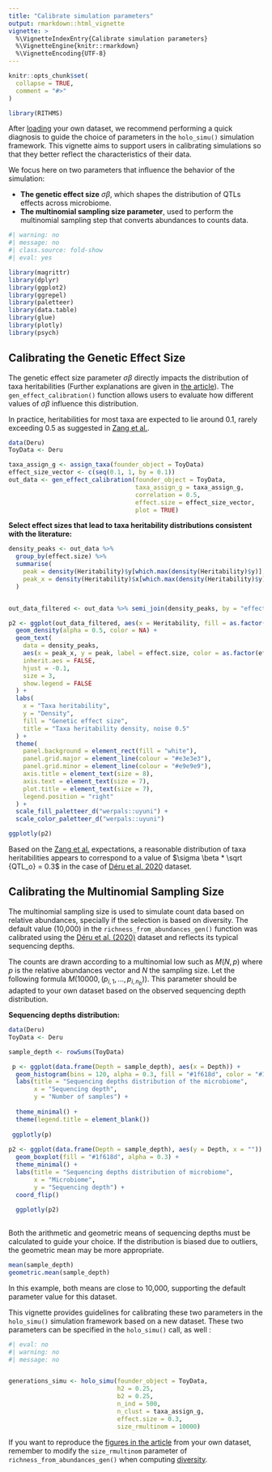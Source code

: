 ```yaml
---
title: "Calibrate simulation parameters"
output: rmarkdown::html_vignette
vignette: >
  %\VignetteIndexEntry{Calibrate simulation parameters}
  %\VignetteEngine{knitr::rmarkdown}
  %\VignetteEncoding{UTF-8}
---
```


```r
knitr::opts_chunk$set(
  collapse = TRUE,
  comment = "#>"
)
```

```r
library(RITHMS)
```

<!-- WARNING - This vignette is generated by {fusen} from dev/calibrate_params.Rmd: do not edit by hand -->


After [loading](https://solenepety.github.io/RITHMS/docs/articles/import-data.html) your own dataset, we recommend performing a quick diagnosis to guide the choice of parameters in the `holo_simu()` simulation framework. This vignette aims to support users in calibrating simulations so that they better reflect the characteristics of their data.

We focus here on two parameters that influence the behavior of the simulation:

- **The genetic effect size** $\sigma \beta$, which shapes the distribution of QTLs effects across microbiome. 
- **The multinomial sampling size parameter**, used to perform the multinomial sampling step that converts abundances to counts data. 

```r
#| warning: no
#| message: no
#| class.source: fold-show
#| eval: yes

library(magrittr)
library(dplyr)
library(ggplot2)
library(ggrepel)
library(paletteer)
library(data.table)
library(glue)
library(plotly)
library(psych)
```


## Calibrating the Genetic Effect Size

The genetic effect size parameter $\sigma \beta$ directly impacts the distribution of taxa heritabilities (Further explanations are given in [the article](https://arxiv.org/abs/2502.07366)). The `gen_effect_calibration()` function allows users to evaluate how different values of $\sigma \beta$ influence this distribution.

In practice, heritabilities for most taxa are expected to lie around 0.1, rarely exceeding 0.5 as suggested in [Zang et al.](https://pubmed.ncbi.nlm.nih.gov/36102532/).
```r
data(Deru)
ToyData <- Deru
```


```r
taxa_assign_g <- assign_taxa(founder_object = ToyData)
effect_size_vector <- c(seq(0.1, 1, by = 0.1))
out_data <- gen_effect_calibration(founder_object = ToyData,
                                   taxa_assign_g = taxa_assign_g,
                                   correlation = 0.5,
                                   effect.size = effect_size_vector,
                                   plot = TRUE)
```


**Select effect sizes that lead to taxa heritability distributions consistent with the literature:**
```r
density_peaks <- out_data %>%
  group_by(effect.size) %>%
  summarise(
    peak = density(Heritability)$y[which.max(density(Heritability)$y)],
    peak_x = density(Heritability)$x[which.max(density(Heritability)$y)]
  )


out_data_filtered <- out_data %>% semi_join(density_peaks, by = "effect.size")

p2 <- ggplot(out_data_filtered, aes(x = Heritability, fill = as.factor(effect.size))) +
  geom_density(alpha = 0.5, color = NA) +
  geom_text(
    data = density_peaks,
    aes(x = peak_x, y = peak, label = effect.size, color = as.factor(effect.size)),
    inherit.aes = FALSE,
    hjust = -0.1,
    size = 3,
    show.legend = FALSE
  ) +
  labs(
    x = "Taxa heritability",
    y = "Density",
    fill = "Genetic effect size",
    title = "Taxa heritability density, noise 0.5"
  ) +
  theme(
    panel.background = element_rect(fill = "white"),
    panel.grid.major = element_line(colour = "#e3e3e3"),
    panel.grid.minor = element_line(colour = "#e9e9e9"),
    axis.title = element_text(size = 8),
    axis.text = element_text(size = 7),
    plot.title = element_text(size = 7),
    legend.position = "right"
  ) +
  scale_fill_paletteer_d("werpals::uyuni") +
  scale_color_paletteer_d("werpals::uyuni")

ggplotly(p2)
```


Based on the [Zang et al.](https://pubmed.ncbi.nlm.nih.gov/36102532/) expectations, a reasonable distribution of taxa heritabilities appears to correspond to a value of $\sigma \beta * \sqrt {QTL_o} = 0.3$ in the case of [Déru et al. 2020](https://pmc.ncbi.nlm.nih.gov/articles/PMC7538339/) dataset.


## Calibrating the Multinomial Sampling Size

The multinomial sampling size is used to simulate count data based on relative abundances, specially if the selection is based on diversity. The default value (10,000) in the `richness_from_abundances_gen()` function was calibrated using the [Déru et al. (2020)](https://pmc.ncbi.nlm.nih.gov/articles/PMC7538339/) dataset and reflects its typical sequencing depths.

The counts are drawn according to a multinomial low such as $M(N,p)$ where $p$ is the relative abundances vector and $N$ the sampling size. Let the following formula $M(10000, (p_{i,1}, ..., p_{i,n_b}))$.
This parameter should be adapted to your own dataset based on the observed sequencing depth distribution.

**Sequencing depths distribution:**
```r
data(Deru)
ToyData <- Deru
```


```r
sample_depth <- rowSums(ToyData)

 p <- ggplot(data.frame(Depth = sample_depth), aes(x = Depth)) +
  geom_histogram(bins = 120, alpha = 0.3, fill = "#1f618d", color = "#1f618d") +
  labs(title = "Sequencing depths distribution of the microbiome",
       x = "Sequencing depth",
       y = "Number of samples") +
  
  theme_minimal() +
  theme(legend.title = element_blank())
 
 ggplotly(p)
 
p2 <- ggplot(data.frame(Depth = sample_depth), aes(y = Depth, x = "")) +
  geom_boxplot(fill = "#1f618d", alpha = 0.3) +
  theme_minimal() +
  labs(title = "Sequencing depths distribution of microbiome",
       x = "Microbiome",
       y = "Sequencing depth") +
  coord_flip()
  
  ggplotly(p2)
 
```


Both the arithmetic and geometric means of sequencing depths must be calculated to guide your choice. If the distribution is biased due to outliers, the geometric mean may be more appropriate.
```r
mean(sample_depth)
geometric.mean(sample_depth)
```


In this example, both means are close to 10,000, supporting the default parameter value for this dataset.


This vignette provides guidelines for calibrating these two parameters in the `holo_simu()` simulation framework based on a new dataset. These two parameters can be specified in the `holo_simu()` call, as well :
```r
#| eval: no
#| warning: no
#| message: no


generations_simu <- holo_simu(founder_object = ToyData,
                              h2 = 0.25,
                              b2 = 0.25,
                              n_ind = 500,
                              n_clust = taxa_assign_g,
                              effect.size = 0.3,
                              size_rmultinom = 10000)

```


If you want to reproduce the [figures in the article](https://solenepety.github.io/RITHMS/articles/generate-figures.html) from your own dataset, remember to modify the `size_rmultinom` parameter of `richness_from_abundances_gen()` when computing [diversity](https://solenepety.github.io/RITHMS/articles/generate-figures.html#alpha-diversity-remains-stable-across-generations).
